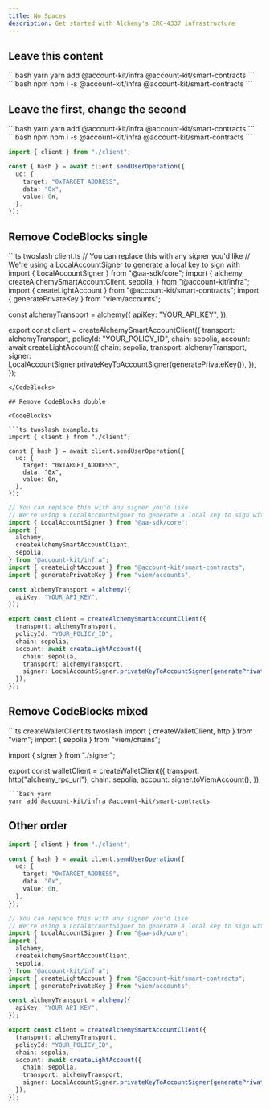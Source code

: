 ```yaml
---
title: No Spaces
description: Get started with Alchemy's ERC-4337 infrastructure
---
```


## Leave this content

<CodeBlocks>
  ```bash yarn yarn add @account-kit/infra @account-kit/smart-contracts ```
  ```bash npm npm i -s @account-kit/infra @account-kit/smart-contracts ```
</CodeBlocks>

## Leave the first, change the second

<CodeBlocks>
  ```bash yarn yarn add @account-kit/infra @account-kit/smart-contracts ```
  ```bash npm npm i -s @account-kit/infra @account-kit/smart-contracts ```
</CodeBlocks>

```ts twoslash example.ts
import { client } from "./client";

const { hash } = await client.sendUserOperation({
  uo: {
    target: "0xTARGET_ADDRESS",
    data: "0x",
    value: 0n,
  },
});
```

## Remove CodeBlocks single

<CodeBlocks>
```ts twoslash client.ts
// You can replace this with any signer you'd like
// We're using a LocalAccountSigner to generate a local key to sign with
import { LocalAccountSigner } from "@aa-sdk/core";
import {
  alchemy,
  createAlchemySmartAccountClient,
  sepolia,
} from "@account-kit/infra";
import { createLightAccount } from "@account-kit/smart-contracts";
import { generatePrivateKey } from "viem/accounts";

const alchemyTransport = alchemy({
apiKey: "YOUR_API_KEY",
});

export const client = createAlchemySmartAccountClient({
  transport: alchemyTransport,
  policyId: "YOUR_POLICY_ID",
  chain: sepolia,
  account: await createLightAccount({
    chain: sepolia,
    transport: alchemyTransport,
    signer: LocalAccountSigner.privateKeyToAccountSigner(generatePrivateKey()),
  }),
});
```
</CodeBlocks>

## Remove CodeBlocks double

<CodeBlocks>

```ts twoslash example.ts
import { client } from "./client";

const { hash } = await client.sendUserOperation({
  uo: {
    target: "0xTARGET_ADDRESS",
    data: "0x",
    value: 0n,
  },
});
```

```ts twoslash client.ts
// You can replace this with any signer you'd like
// We're using a LocalAccountSigner to generate a local key to sign with
import { LocalAccountSigner } from "@aa-sdk/core";
import {
  alchemy,
  createAlchemySmartAccountClient,
  sepolia,
} from "@account-kit/infra";
import { createLightAccount } from "@account-kit/smart-contracts";
import { generatePrivateKey } from "viem/accounts";

const alchemyTransport = alchemy({
  apiKey: "YOUR_API_KEY",
});

export const client = createAlchemySmartAccountClient({
  transport: alchemyTransport,
  policyId: "YOUR_POLICY_ID",
  chain: sepolia,
  account: await createLightAccount({
    chain: sepolia,
    transport: alchemyTransport,
    signer: LocalAccountSigner.privateKeyToAccountSigner(generatePrivateKey()),
  }),
});
```

</CodeBlocks>

## Remove CodeBlocks mixed

<CodeBlocks>
```ts createWalletClient.ts twoslash
import { createWalletClient, http } from "viem";
import { sepolia } from "viem/chains";

import { signer } from "./signer";

export const walletClient = createWalletClient({
  transport: http("alchemy_rpc_url"),
  chain: sepolia,
  account: signer.toViemAccount(),
});
```
```bash yarn
yarn add @account-kit/infra @account-kit/smart-contracts
```
</CodeBlocks>

## Other order

```ts example.ts twoslash
import { client } from "./client";

const { hash } = await client.sendUserOperation({
  uo: {
    target: "0xTARGET_ADDRESS",
    data: "0x",
    value: 0n,
  },
});
```

```ts client.ts twoslash
// You can replace this with any signer you'd like
// We're using a LocalAccountSigner to generate a local key to sign with
import { LocalAccountSigner } from "@aa-sdk/core";
import {
  alchemy,
  createAlchemySmartAccountClient,
  sepolia,
} from "@account-kit/infra";
import { createLightAccount } from "@account-kit/smart-contracts";
import { generatePrivateKey } from "viem/accounts";

const alchemyTransport = alchemy({
  apiKey: "YOUR_API_KEY",
});

export const client = createAlchemySmartAccountClient({
  transport: alchemyTransport,
  policyId: "YOUR_POLICY_ID",
  chain: sepolia,
  account: await createLightAccount({
    chain: sepolia,
    transport: alchemyTransport,
    signer: LocalAccountSigner.privateKeyToAccountSigner(generatePrivateKey()),
  }),
});
```
